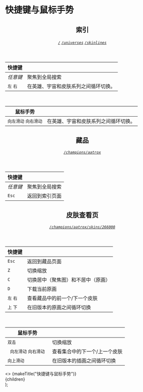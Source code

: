 

# 快捷键与鼠标手势

<header>

## 索引

###### [`/`](/) [`/universes`](/universes) [`/skinlines`](/skinlines)

</header>

| 快捷键       |                                                    |
| -------------- | -------------------------------------------------- |
| _任意键_      | 聚焦到全局搜索                                   |
| `左` `右` | 在英雄、宇宙和皮肤系列之间循环切换。 |

<br />

| 鼠标手势                   |                                                    |
| -------------------------- | -------------------------------------------------- |
| `向左滑动` `向右滑动` | 在英雄、宇宙和皮肤系列之间循环切换。 |

<header>

## 藏品

###### [`/champions/aatrox`](/champions/aatrox)

</header>

| 快捷键  |                  |
| --------- | ---------------- |
| _任意键_ | 聚焦到全局搜索 |
| `Esc`     | 返回到索引页面 |

<header>

## 皮肤查看页

###### [`/champions/aatrox/skins/266000`](/champions/aatrox/skins/266000)

</header>

| 快捷键       |                                                             |
| -------------- | ----------------------------------------------------------- |
| `Esc`          | 返回到藏品页面                                      |
| `Z`            | 切换缩放                                                 |
| `C`            | 切换居中（聚焦图）和不居中（原画） |
| `D`            | 下载当前原画                             |
| `左` `右` | 查看藏品中的前一个/下一个皮肤                  |
| `上` `下`    | 在旧版本的原画之间循环切换                 |

<br />

| 鼠标手势                     |                                             |
| ---------------------------- | ------------------------------------------- |
| `双击`                 | 切换缩放                                 |
| ` 向左滑动` `向右滑动 ` | 查看集合中的下一个/上一个皮肤  |
| `向上滑动`                   | 在旧版本的插画之间循环切换 |

  <Layout backTo="/">
    <>
      <Head>{makeTitle("快捷键与鼠标手势")}</Head>
    </>
    <main className={styles.main}>{children}</main>
  </Layout>
);
